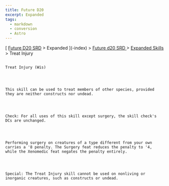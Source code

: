 ```yaml
---
title: Future D20
excerpt: Expanded
tags:
  - markdown
  - conversion
  - Astro
---
```







[
[Future D20 SRD]( / ) > Expanded
     ](-index)
     >
     [
      Future d20 SRD
     ](future-d20-srd-index)
     >
     [
      Expanded Skills
     ](future-d20-srd-expanded-skills-index)
     > Treat Injury
    




## 
    Treat Injury (Wis)
   



    This skill can be used to treat members of other species, provided they are neither constructs nor undead.
   



    Check: For all uses of this skill except surgery, the skill check's DCs are unchanged.
   



    Performing surgery on creatures of a type different from your own carries a '8 penalty. The Surgery feat reduces the penalty to '4, while the Xenomedic feat negates the penalty entirely.
   



    Special: The Treat Injury skill cannot be used on nonliving or inorganic creatures, such as constructs or undead.
   





